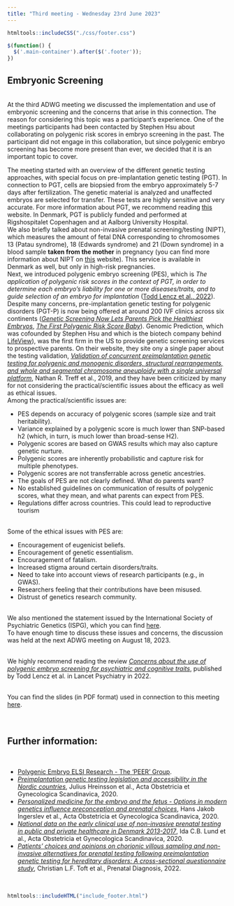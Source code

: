 ```yaml
---
title: "Third meeting - Wednesday 23rd June 2023"
---
```


```r
htmltools::includeCSS("./css/footer.css")
```

```js
$(function() {
  $('.main-container').after($('.footer'));
})
```

## Embryonic Screening
<br>
At the third ADWG meeting we discussed the implementation and use of embryonic screening and the concerns that arise in this connection.
The reason for considering this topic was a participant's experience. One of the meetings participants had been contacted by Stephen Hsu about collaborating on polygenic risk scores in embryo screening in the past. The participant did not engage in this collaboration, but since polygenic embryo screening has become more present than ever, we decided that it is an important topic to cover. 

The meeting started with an overview of the different genetic testing approaches, with special focus on pre-implantation genetic testing (PGT). In connection to PGT, cells are biopsied from the embryo approximately 5-7 days after fertilization. The genetic material is analyzed and unaffected embryos are selected for transfer. These tests are highly sensitive and very accurate. For more information about PGT, we recommend reading <a href="https://learn.genetics.utah.edu/content/disorders/whatispgt" target="_blank" rel="noopener noreferrer" title="What is Preimplantation Genetic Testing">this</a> website.
In Denmark, PGT is publicly funded and performed at Rigshospitalet Copenhagen and at Aalborg University Hospital.
<br>
We also briefly talked about non-invasive prenatal screening/testing (NIPT), which measures the amount of fetal DNA corresponding to chromosomes 13 (Patau syndrome), 18 (Edwards syndrome) and 21 (Down syndrome) in a blood sample __taken from the mother__ in pregnancy (you can find more information about NIPT on <a href="https://www.stgeorges.nhs.uk/service/maternity-services/your-pregnancy/fetal-medicine-unit/the-safe-test/" target="_blank" rel="noopener noreferrer" title="Non-Invasive Prenatal Testing">this</a> website). This service is available in Denmark as well, but only in high-risk pregnancies.
<br>
Next, we introduced polygenic embryo screening (PES), which is 
_The application of polygenic risk scores in the context of PGT, in order to determine each embryo's liability for one or more diseases/traits, and to guide selection of an embryo for implantation_ (<a href="https://doi.org/10.1016/s2215-0366(22)00157-2" target="_blank" rel="noopener noreferrer" title="Concerns about the use of polygenic embryo screening for psychiatric and cognitive traits">Todd Lencz et al., 2022</a>).
Despite many concerns, pre-implantation genetic testing for polygenic disorders (PGT-P) is now being offered at around 200 IVF clinics across six continents (<a href="https://www.wired.co.uk/article/genetic-screening-ivf-healthiest-embryos" target="_blank" rel="noopener noreferrer" title="Genetic Screening Now Lets Parents Pick the Healthiest Embryos">_Genetic Screening Now Lets Parents Pick the Healthiest Embryos_</a>, <a href="https://www.geneticsandsociety.org/biopolitical-times/first-polygenic-risk-score-baby" target="_blank" rel="noopener noreferrer" title="The First Polygenic Risk Score Baby">_The First Polygenic Risk Score Baby_</a>).
Genomic Prediction, which was cofounded by Stephen Hsu and which is the biotech company behind <a href="https://www.lifeview.com/" target="_blank" rel="noopener noreferrer" title="LifeView">LifeView</a>), was the first firm in the US to provide genetic screening services to prospective parents. On their website, they site ony a single paper about the testing validation, <a href="https://doi.org/10.1016/j.ejmg.2019.04.004" target="_blank" rel="noopener noreferrer" title="Testing validation">_Validation of concurrent preimplantation genetic testing for polygenic and monogenic disorders, structural rearrangements, and whole and segmental chromosome aneuploidy with a single universal platform_</a>, Nathan R. Treff et al., 2019, and they have been criticized by many for not considering the practical/scientific issues about the efficacy as well as ethical issues.
<br> 
Among the practical/scientific issues are:

* PES depends on accuracy of polygenic scores (sample size and trait heritability).
* Variance explained by a polygenic score is much lower than SNP-based h2 (which, in turn, is much lower than broad-sense H2).
* Polygenic scores are based on GWAS results which may also capture genetic nurture.
* Polygenic scores are inherently probabilistic and capture risk for multiple phenotypes.
* Polygenic scores are not transferrable across genetic ancestries.
* The goals of PES are not clearly defined. What do parents want?
* No established guidelines on communication of results of polygenic scores, what they mean, and what parents can expect from PES.
* Regulations differ across countries. This could lead to reproductive tourism

<br> 
Some of the ethical issues with PES are:

* Encouragement of eugenicist beliefs.
* Encouragement of genetic essentialism.
* Encouragement of fatalism.
* Increased stigma around certain disorders/traits.
* Need to take into account views of research participants (e.g., in GWAS).
* Researchers feeling that their contributions have been misused.
* Distrust of genetics research community.

<br>
We also mentioned the statement issued by the International Society of Psychiatric Genetics (ISPG), which you can find <a href="https://ispg.net/wp-content/uploads/2021/05/2021-May-ISPG-Ethics-Advisory-Embryo-Screening.pdf" target="_blank" rel="noopener noreferrer" title="Advisory on the Use of Polygenic Risk Scores to Screen Embryos for Adult Mental Conditions">here</a>.
<br>
To have enough time to discuss these issues and concerns, the discussion was held at the next ADWG meeting on August 18, 2023.

<br>
We highly recommend reading the review <a href="https://doi.org/10.1016/s2215-0366(22)00157-2" target="_blank" rel="noopener noreferrer" title="Concerns about the use of polygenic embryo screening for psychiatric and cognitive traits">_Concerns about the use of polygenic embryo screening for psychiatric and cognitive traits_</a>, published by Todd Lencz et al. in Lancet Psychiatry in 2022.
<br><br>

You can find the slides (in PDF format) used in connection to this meeting <a href="Slides/ADWG_meeting3_embryonic_screening_part1.pdf" target="_blank" rel="noopener noreferrer" title="ADWG meeting - Embryonic screening">here</a>.
<br><br><br>

## Further information:
<br>

* <a href="https://www.polygenicembryo.org/" target="_blank" rel="noopener noreferrer" title="Polygenic Embryo ELSI Research">Polygenic Embryo ELSI Research - The 'PEER' Group</a>.
* <a href="https://doi.org/10.1111/aogs.13831" target="_blank" rel="noopener noreferrer" title="Preimplantation genetic testing legislation and accessibility in the Nordic countries">_Preimplantation genetic testing legislation and accessibility in the Nordic countries_</a>, Julius Hreinsson et al., Acta Obstetricia et Gynecologica Scandinavica, 2020.
* <a href="https://doi.org/10.1111/aogs.13882" target="_blank" rel="noopener noreferrer" title="Personalized medicine for the embryo and the fetus - Options in modern genetics influence preconception and prenatal choices">_Personalized medicine for the embryo and the fetus - Options in modern genetics influence preconception and prenatal choices_</a>, Hans Jakob Ingerslev et al., Acta Obstetricia et Gynecologica Scandinavica, 2020.
* <a href="https://doi.org/10.1111/aogs.14052" target="_blank" rel="noopener noreferrer" title="National data on the early clinical use of non-invasive prenatal testing in public and private healthcare in Denmark 2013-2017">_National data on the early clinical use of non-invasive prenatal testing in public and private healthcare in Denmark 2013-2017_</a>, Ida C.B. Lund et al., Acta Obstetricia et Gynecologica Scandinavica, 2020.
* <a href="https://doi.org/10.1002/pd.6088" target="_blank" rel="noopener noreferrer" title="Patients' choices and opinions on chorionic villous sampling and non-invasive alternatives for prenatal testing following preimplantation genetic testing for hereditary disorders: A cross-sectional questionnaire study">_Patients' choices and opinions on chorionic villous sampling and non-invasive alternatives for prenatal testing following preimplantation genetic testing for hereditary disorders: A cross-sectional questionnaire study_</a>, Christian L.F. Toft et al., Prenatal Diagnosis, 2022.
<br><br><br>

```r
htmltools::includeHTML("include_footer.html")
```